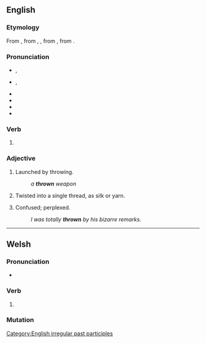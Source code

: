 ==English==

===Etymology===
From {{inh|en|enm|throwen}}, from {{inh|en|ang|þrāwen}}, {{m|ang|ġeþrāwen}}, from {{inh|en|gem-pro|*þrēanaz}}, from {{inh|en|gem-pro|*þrēaną}}.

===Pronunciation===
* {{a|RP}} {{enPR|thrōn}}, {{IPA|en|/θɹəʊn/}}
* {{a|GA}} {{enPR|thrōn}}, {{IPA|en|/θɹoʊn/}}
* {{audio|en|en-us-thrown.ogg|Audio (US)}}
* {{audio|en|En-uk-thrown.ogg|Audio (UK)}}
* {{rhymes|en|əʊn}}
* {{homophones|en|throne}}

===Verb===
{{head|en|verb form}}

# {{past participle of|en|throw|nocat=1}}

===Adjective===
{{en-adj|-}}

# Launched by throwing.
#: ''a '''thrown''' weapon''
# Twisted into a single thread, as silk or yarn.
# {{lb|en|slang}} Confused; perplexed.
#: ''I was totally '''thrown''' by his bizarre remarks.''

[[Category:English irregular past participles]]

----

==Welsh==

===Pronunciation===
* {{IPA|cy|/θrou̯n/}}

===Verb===
{{head|cy|mutated verb}}

# {{aspirate mutation of|cy|trown}}

===Mutation===
{{cy-mut|trown}}